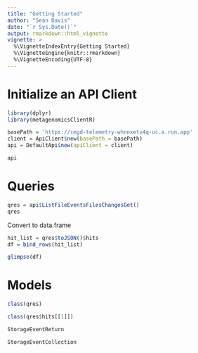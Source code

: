 ```yaml
---
title: "Getting Started"
author: "Sean Davis"
date: "`r Sys.Date()`"
output: rmarkdown::html_vignette
vignette: >
  %\VignetteIndexEntry{Getting Started}
  %\VignetteEngine{knitr::rmarkdown}
  %\VignetteEncoding{UTF-8}
---
```


# Initialize an API Client

```r
library(dplyr)
library(metagenomicsClientR)
```


```r
basePath = 'https://cmgd-telemetry-whnnxetv4q-uc.a.run.app'
client = ApiClient$new(basePath = basePath)
api = DefaultApi$new(apiClient = client)
```

```r
api
```



# Queries

```r
qres = api$ListFileEventsFilesChangesGet()
qres
```

Convert to data.frame

```r
hit_list = qres$toJSON()$hits
df = bind_rows(hit_list)
```

```r
glimpse(df)
```

# Models

```r
class(qres)
```

```r
class(qres$hits[[1]])
```

```r
StorageEventReturn
```

```r
StorageEventCollection
```

